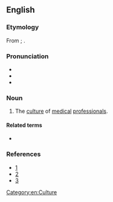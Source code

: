 ==English==

===Etymology===
From {{uder|en|grc|ἰατρός||physician}}; {{prefix|en|iatro|culture}}.

===Pronunciation===
* {{IPA|en|/aɪˈætɹəʊˌkʌlt͡ʃə(ɹ)/}}
* {{audio|en|LL-Q1860 (eng)-Vealhurl-iatroculture.wav|Audio (UK)}}
* {{hyphenation|en|ia|tro|cul|ture}}

===Noun===
{{en-noun|-}}

# The [[culture]] of [[medical]] [[professional]]s.

====Related terms====
* {{l|en|iatrocultural}}

===References===
* [http://www.academicmedicine.org/pt/re/acmed/abstract.00001888-200404000-00012.htm;jsessionid=HLyKyqRXtGnN61kwTv897LLKv7jhbgQQhvJDxgQGn2bjh1yv7RJ7!391776677!181195629!8091!-1]
* [http://www.pubmedcentral.nih.gov/articlerender.fcgi?artid=1831570]
* [https://web.archive.org/web/20061011034414/http://kcumb.edu/kcolleges/bio/KCUMB_COB_2005_2006_Catalog071205_1.pdf]

[[Category:en:Culture]]